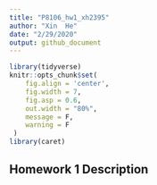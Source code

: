 ```yaml
---
title: "P8106_hw1_xh2395"
author: "Xin  He"
date: "2/29/2020"
output: github_document
---
```


```r
library(tidyverse)
knitr::opts_chunk$set(
    fig.align = 'center',
    fig.width = 7,
    fig.asp = 0.6,
    out.width = "80%",
    message = F,
    warning = F
 )
library(caret)
```

## Homework 1 Description